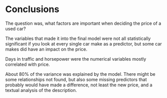 # Conclusions
The question was, what factors are important when deciding the price of a used car?

The variables that made it into the final model were not all statistically significant if you look at every single car make as a predictor, but some car makes did have an impact on the price.

Days in traffic and horsepower were the numerical variables mostly correlated with price.

About 80% of the variance was explained by the model. There might be some relationships not found, but also some missing predictors that probably would have made a difference, not least the new price, and a textual analysis of the description.